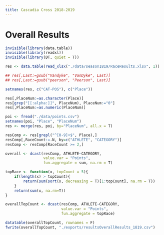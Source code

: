 ```yaml
---
title: Cascadia Cross 2018-2019
---
```


# Overall Results

```r

invisible(library(data.table))
invisible(library(readxl))
invisible(library(DT, quiet = T))

res <- data.table(read_xlsx("./data/season1819/RaceResults.xlsx", 1))

## res[,Last:=gsub("Vandyke", "VanDyke", Last)]
## res[,Last:=gsub("peerson", "Peerson", Last)]

setnames(res, c("CAT-POS"), c("Place"))

res[,PlaceNum:=as.character(Place)]
res[grep("[[:alpha:]]", PlaceNum), PlaceNum:="0"]
res[,PlaceNum:=as.numeric(PlaceNum)]

poi <- fread("./data/points.csv")
setnames(poi, "Place", "PlaceNum")
res <- merge(res, poi, by="PlaceNum", all.x = T)

resComp <- res[grepl("^[0-9]+$", Place),]
resComp[,RaceCount:=.N, by=c("ATHLETE", "CATEGORY")]
resComp <- resComp[RaceCount >= 2,]

overall <- dcast(resComp, ATHLETE~CATEGORY,
                 value.var = "Points",
                 fun.aggregate = sum, na.rm = T)

topRace <- function(x, topCount = 5){
    if(length(x) > topCount){
        return(sum(sort(x, decreasing = T)[1:topCount], na.rm = T))
    }
    return(sum(x, na.rm=T))
}

overallTopCount <- dcast(resComp, ATHLETE~CATEGORY,
                         value.var = "Points",
                         fun.aggregate = topRace)

datatable(overallTopCount, rownames = F)
fwrite(overallTopCount, "./exports/resultsOverallResults_1819.csv")

```

